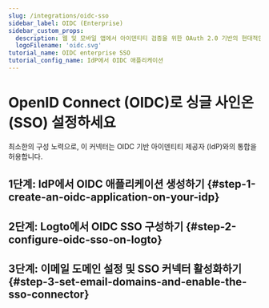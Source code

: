 ```yaml
---
slug: /integrations/oidc-sso
sidebar_label: OIDC (Enterprise)
sidebar_custom_props:
  description: 웹 및 모바일 앱에서 아이덴티티 검증을 위한 OAuth 2.0 기반의 현대적인 프로토콜입니다.
  logoFilename: 'oidc.svg'
tutorial_name: OIDC enterprise SSO
tutorial_config_name: IdP에서 OIDC 애플리케이션
---
```




# OpenID Connect (OIDC)로 싱글 사인온 (SSO) 설정하세요

최소한의 구성 노력으로, 이 커넥터는 OIDC 기반 아이덴티티 제공자 (IdP)와의 통합을 허용합니다.

<GuideTip />

## 1단계: IdP에서 OIDC 애플리케이션 생성하기 \{#step-1-create-an-oidc-application-on-your-idp}

<Step1 />

## 2단계: Logto에서 OIDC SSO 구성하기 \{#step-2-configure-oidc-sso-on-logto}

<Step2 />

## 3단계: 이메일 도메인 설정 및 SSO 커넥터 활성화하기 \{#step-3-set-email-domains-and-enable-the-sso-connector}

<Step3 />
